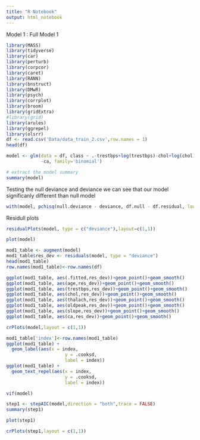 ```yaml
---
title: "R Notebook"
output: html_notebook
---
```


Model 1 : Full Model 1

```r
library(MASS)
library(tidyverse)
library(car)
library(perturb)
library(corpcor)
library(caret)
library(RANN)
library(bnstruct)
library(DMwR)
library(psych)
library(corrplot)
library(broom)
library(gridExtra)
#library(grid)
library(arules)
library(ggrepel)
library(olsrr)
df <- read.csv('Data/data_train_2.csv',row.names = 1)
head(df)
```

```r
model <- glm(data = df, class ~ .-trestbps+log(trestbps)-chol+log(chol)-slope+poly(slope,2)-cp+factor(ca)
             -ca, family='binomial')

# extract the model summary
summary(model)
```

Testing the null deviance and deviance we can see that our model significanly different than null model

```r

with(model, pchisq(null.deviance - deviance, df.null - df.residual, lower.tail = FALSE))
```

Residull plots

```r
residualPlots(model, type = c("deviance"),layout=c(1,1))
```





```r
plot(model)
```


```r
mod1_table <- augment(model)
mod1_table$res_dev <- residuals(model, type = "deviance")
head(mod1_table)
row.names(mod1_table)<-row.names(df)
```



```r

ggplot(mod1_table, aes(.fitted,res_dev))+geom_point()+geom_smooth()
ggplot(mod1_table, aes(age,res_dev))+geom_point()+geom_smooth()
ggplot(mod1_table, aes(trestbps,res_dev))+geom_point()+geom_smooth()
ggplot(mod1_table, aes(chol,res_dev))+geom_point()+geom_smooth()
ggplot(mod1_table, aes(thalach,res_dev))+geom_point()+geom_smooth()
ggplot(mod1_table, aes(oldpeak,res_dev))+geom_point()+geom_smooth()
ggplot(mod1_table, aes(slope,res_dev))+geom_point()+geom_smooth()
ggplot(mod1_table, aes(ca,res_dev))+geom_point()+geom_smooth()
```

```r
crPlots(model,layout = c(1,1))
```


```r
mod1_table['index']<-row.names(mod1_table)
ggplot(mod1_table) +
  geom_label(aes(x = index, 
                      y = .cooksd, 
                      label = index))
ggplot(mod1_table) +
  geom_text_repel(aes(x = index, 
                      y = .cooksd, 
                      label = index))
```

```r
vif(model)
```

```r
step1 <- stepAIC(model,direction = "both",trace = FALSE)
summary(step1)
```

```r
plot(step1)
```

```r
crPlots(step1,layout = c(1,1))
```

